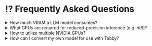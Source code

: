 
# ⁉️ Frequently Asked Questions

<details>
  <summary>How much VRAM a LLM model consumes?</summary>
  <div>By default, Tabby operates in int8 mode with CUDA, requiring approximately 8GB of VRAM for CodeLlama-7B.</div>
</details>

<details>
  <summary>What GPUs are required for reduced-precision inference (e.g int8)?</summary>
  <div>
    <ul>
      <li>int8: Compute Capability >= 7.0 or Compute Capability 6.1</li>
      <li>float16: Compute Capability >= 7.0</li>
      <li>bfloat16: Compute Capability >= 8.0</li>
    </ul>
    <p>
      To determine the mapping between the GPU card type and its compute capability, please visit <a href="https://developer.nvidia.com/cuda-gpus">this page</a>
    </p>
  </div>
</details>

<details>
  <summary>How to utilize multiple NVIDIA GPUs?</summary>
  <div>
    <p>Tabby only supports the use of a single GPU. To utilize multiple GPUs, you can initiate multiple Tabby instances and set CUDA_VISIBLE_DEVICES accordingly.</p>
  </div>
</details>

<details>
  <summary>How can I convert my own model for use with Tabby?</summary>
  <div>
    <p>Since version 0.5.0, Tabby's inference now operates entirely on llama.cpp, allowing the use of any GGUF-compatible model format with Tabby. To enhance accessibility, we have curated models that we benchmarked, available at https://github.com/TabbyML/registry-tabby. Users are free to fork the repository to create their own registry. If a user's registry is located at https://github.com/USERNAME/registry-tabby, the model ID will be `--model USERNAME/model`.</p>
    <p>For details on the registry format, please refer to https://github.com/TabbyML/registry-tabby/blob/main/models.json</p>
  </div>
</details>
